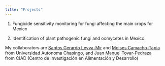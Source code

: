 ```yaml
---
title: "Projects"
---
```

  
  
      
  
1. Fungicide sensitivity monitoring for fungi affecting the main crops for Mexico  

2. Identification of plant pathogenic fungi and oomycetes in Mexico

My collaborators are [Santos Gerardo Leyva-Mir](https://www.researchgate.net/profile/Santos_Leyva-Mir) and [Moises Camacho-Tapia](https://www.researchgate.net/profile/Moises_Camacho-Tapia2) from Universidad Autonoma Chapingo, and [Juan Manuel Tovar-Pedraza](https://www.researchgate.net/profile/Juan_Tovar-Pedraza) from CIAD (Centro de Investigación en Alimentación y Desarrollo)



